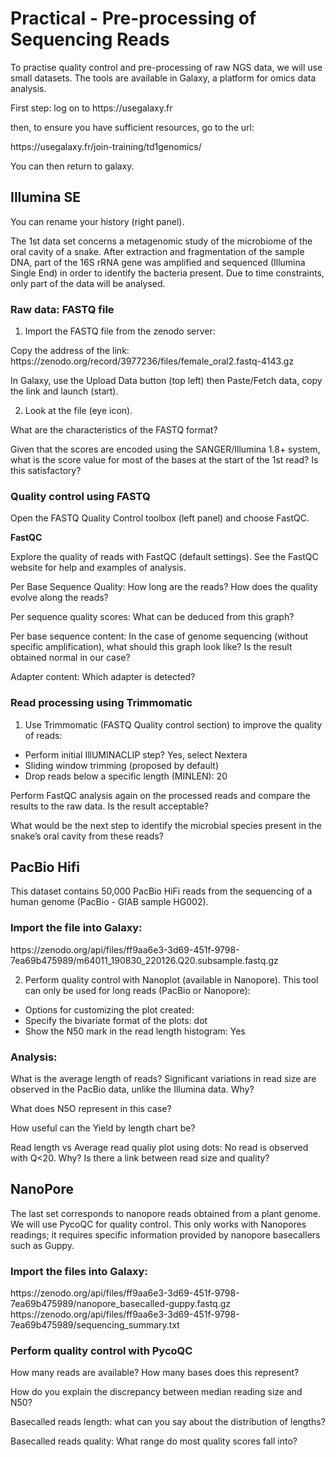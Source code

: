 # Practical - Pre-processing of Sequencing Reads

To practise quality control and pre-processing of raw NGS data, we will use small datasets. The tools are available in Galaxy, a platform for omics data analysis.

First step: log on to https://usegalaxy.fr

then, to ensure you have sufficient resources, go to the url:

https://usegalaxy.fr/join-training/td1genomics/

You can then return to galaxy.

## Illumina SE

You can rename your history (right panel).

The 1st data set concerns a metagenomic study of the microbiome of the oral cavity of a snake. After extraction and fragmentation of the sample DNA, part of the 16S rRNA gene was amplified and sequenced (Illumina Single End) in order to identify the bacteria present. Due to time constraints, only part of the data will be analysed.

### Raw data: FASTQ file

1. Import the FASTQ file from the zenodo server:

Copy the address of the link:
https://zenodo.org/record/3977236/files/female_oral2.fastq-4143.gz

In Galaxy, use the Upload Data button (top left) then Paste/Fetch data, copy the link and launch (start).

2. Look at the file (eye icon).

::: {#exr-1 .custom} 
What are the characteristics of the FASTQ format?
:::

::: {#exr-1 .custom}
Given that the scores are encoded using the SANGER/Illumina 1.8+ system, what is the score value for most of the bases at the start of the 1st read? Is this satisfactory?
:::

### Quality control using FASTQ

Open the FASTQ Quality Control toolbox (left panel) and choose FastQC.

**FastQC**

Explore the quality of reads with FastQC (default settings). See the FastQC website for help and examples of analysis.

::: {#exr-1 .custom}
Per Base Sequence Quality: How long are the reads? How does the quality evolve along the reads?
:::

::: {#exr-1 .custom}
Per sequence quality scores: What can be deduced from this graph?
:::

::: {#exr-1 .custom}
Per base sequence content: In the case of genome sequencing (without specific amplification), what should this graph look like? Is the result obtained normal in our case?
:::

::: {#exr-1 .custom}
Adapter content: Which adapter is detected?
:::

### Read processing using Trimmomatic

1. Use Trimmomatic (FASTQ Quality control section) to improve the quality of reads:

- Perform initial IllUMINACLIP step? Yes, select Nextera
- Sliding window trimming (proposed by default)
- Drop reads below a specific length (MINLEN): 20

::: {#exr-1 .custom}
Perform FastQC analysis again on the processed reads and compare the results to the raw data. Is the result acceptable?
:::

::: {#exr-1 .custom}
What would be the next step to identify the microbial species present in the snake's oral cavity from these reads?
:::

## PacBio Hifi

This dataset contains 50,000 PacBio HiFi reads from the sequencing of a human genome (PacBio - GIAB sample HG002).

### Import the file into Galaxy:

https://zenodo.org/api/files/ff9aa6e3-3d69-451f-9798-7ea69b475989/m64011_190830_220126.Q20.subsample.fastq.gz

2. Perform quality control with Nanoplot (available in Nanopore). This tool can only be used for long reads (PacBio or Nanopore):

- Options for customizing the plot created:
- Specify the bivariate format of the plots: dot
- Show the N50 mark in the read length histogram: Yes

### Analysis:

::: {#exr-1 .custom}
What is the average length of reads? Significant variations in read size are observed in the PacBio data, unlike the Illumina data. Why?
:::

::: {#exr-1 .custom}
What does N5O represent in this case?
:::

::: {#exr-1 .custom}
How useful can the Yield by length chart be?
:::

::: {#exr-1 .custom}
Read length vs Average read qualiy plot using dots: No read is observed with Q<20. Why? Is there a link between read size and quality?
:::

## NanoPore

The last set corresponds to nanopore reads obtained from a plant genome. We will use PycoQC for quality control. This only works with Nanopores readings; it requires specific information provided by nanopore basecallers such as Guppy.

### Import the files into Galaxy:

https://zenodo.org/api/files/ff9aa6e3-3d69-451f-9798-7ea69b475989/nanopore_basecalled-guppy.fastq.gz
https://zenodo.org/api/files/ff9aa6e3-3d69-451f-9798-7ea69b475989/sequencing_summary.txt

### Perform quality control with PycoQC

::: {#exr-1 .custom}
How many reads are available? How many bases does this represent?
:::

::: {#exr-1 .custom}
How do you explain the discrepancy between median reading size and N50?
:::

::: {#exr-1 .custom}
Basecalled reads length: what can you say about the distribution of lengths?
:::

::: {#exr-1 .custom}
Basecalled reads quality: What range do most quality scores fall into?
:::